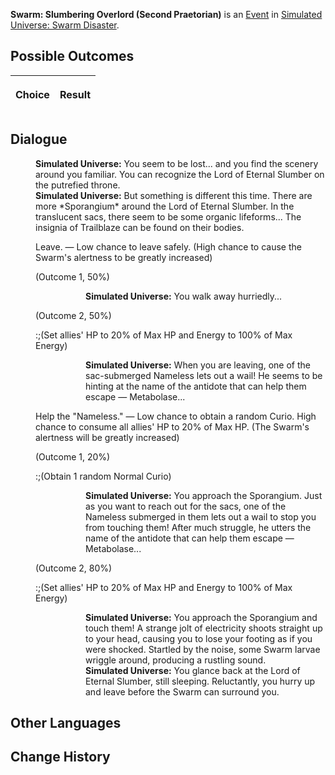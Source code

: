 {{Simulated Universe Event Infobox
|title         = Swarm: Slumbering Overlord (Second Praetorian)
|image         = Random Event 4.png
|type          =
|domains_su    = 
|domains_ext   = 
|domains_swarm = Swarm
|domains_gng   = 
|requirements  =
|prev          = {{tx}}
|next          = {{tx}}
|indexRewards  =
|characters    = 
}}
'''Swarm: Slumbering Overlord (Second Praetorian)''' is an [[Simulated Universe/Events|Event]] in [[Simulated Universe: Swarm Disaster]].

==Possible Outcomes==
{| class="article-table"
!Choice
!Result

|}

<!--
==Gameplay Notes==

-->
==Dialogue==
{{Dialogue Start}}
:'''Simulated Universe:''' You seem to be lost... and you find the scenery around you familiar. You can recognize the Lord of Eternal Slumber on the putrefied throne.
:'''Simulated Universe:''' But something is different this time. There are more *Sporangium* around the Lord of Eternal Slumber. In the translucent sacs, there seem to be some organic lifeforms... The insignia of Trailblaze can be found on their bodies.
:{{DIcon|Star}} Leave. &mdash; Low chance to leave safely. (High chance to cause the Swarm's alertness to be greatly increased)
:;(Outcome 1, 50%)
:::'''Simulated Universe:''' You walk away hurriedly...
:;(Outcome 2, 50%)
::;(Set allies' HP to 20% of Max HP and Energy to 100% of Max Energy)
:::'''Simulated Universe:''' When you are leaving, one of the sac-submerged Nameless lets out a wail! He seems to be hinting at the name of the antidote that can help them escape &mdash; Metabolase...
:{{DIcon|Star}} Help the "Nameless." &mdash; Low chance to obtain a random Curio. High chance to consume all allies' HP to 20% of Max HP. (The Swarm's alertness will be greatly increased)
:;(Outcome 1, 20%)
::;(Obtain 1 random Normal Curio)
:::'''Simulated Universe:''' You approach the Sporangium. Just as you want to reach out for the sacs, one of the Nameless submerged in them lets out a wail to stop you from touching them! After much struggle, he utters the name of the antidote that can help them escape &mdash; Metabolase...
:;(Outcome 2, 80%)
::;(Set allies' HP to 20% of Max HP and Energy to 100% of Max Energy)
:::'''Simulated Universe:''' You approach the Sporangium and touch them! A strange jolt of electricity shoots straight up to your head, causing you to lose your footing as if you were shocked. Startled by the noise, some Swarm larvae wriggle around, producing a rustling sound.
:::'''Simulated Universe:''' You glance back at the Lord of Eternal Slumber, still sleeping. Reluctantly, you hurry up and leave before the Swarm can surround you.
{{Dialogue End}}

==Other Languages==
{{Other Languages
|zhs   = 虫潮•沉睡领主（二级卫戍）
|zht   = 蟲潮•沉睡領主（二級衛戍）
|ja    = 虫の潮・深眠の領主（二級守備）
|ko    = 곤충 파도•깊이 잠든 영주(2급 경비)
|es    = Enjambre: Cacique dormido (segundo pretoriano)
|fr    = Le seigneur assoupi de l'Essaim (deuxième prétorien)
|ru    = Жужжание: Повелитель сна (гарнизон ур. 2)
|th    = คลื่นแมลง: ท่านผู้หลับใหล (กองกำลังระดับ 2)
|vi    = Côn Trùng - Lãnh Chúa Ngủ Say (Cảnh Vệ Cấp 2)
|de    = Der Schwarm: Schlafender Herrscher (Garnisonsstufe 2)
|id    = Swarm: Raja yang Tertidur (Garnisun Tingkat 2)
|pt    = Enxame: Soberano Adormecido (Segundo Pretoriano)
}}

==Change History==
{{Change History|1.0}}
